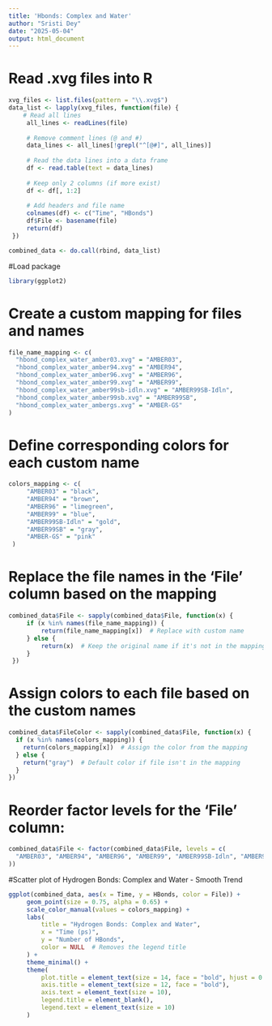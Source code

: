 ---
title: 'Hbonds: Complex and Water'
author: "Sristi Dey"
date: "2025-05-04"
output: html_document
---

# Read .xvg files into R
```{r}
xvg_files <- list.files(pattern = "\\.xvg$")
data_list <- lapply(xvg_files, function(file) {
    # Read all lines
     all_lines <- readLines(file)
     
     # Remove comment lines (@ and #)
     data_lines <- all_lines[!grepl("^[@#]", all_lines)]
     
     # Read the data lines into a data frame
     df <- read.table(text = data_lines)
     
     # Keep only 2 columns (if more exist)
     df <- df[, 1:2]
     
     # Add headers and file name
     colnames(df) <- c("Time", "HBonds")
     df$File <- basename(file)
     return(df)
 })

combined_data <- do.call(rbind, data_list)

```

#Load package
```{r}
library(ggplot2)
```
# Create a custom mapping for files and names
```{r}
file_name_mapping <- c(
  "hbond_complex_water_amber03.xvg" = "AMBER03",
  "hbond_complex_water_amber94.xvg" = "AMBER94",
  "hbond_complex_water_amber96.xvg" = "AMBER96",
  "hbond_complex_water_amber99.xvg" = "AMBER99",
  "hbond_complex_water_amber99sb-idln.xvg" = "AMBER99SB-Idln",
  "hbond_complex_water_amber99sb.xvg" = "AMBER99SB",
  "hbond_complex_water_ambergs.xvg" = "AMBER-GS"
)
```
 
# Define corresponding colors for each custom name
```{r}
colors_mapping <- c(
     "AMBER03" = "black",
     "AMBER94" = "brown",
     "AMBER96" = "limegreen",
     "AMBER99" = "blue",
     "AMBER99SB-Idln" = "gold",
     "AMBER99SB" = "gray",
     "AMBER-GS" = "pink"
 )
```

# Replace the file names in the 'File' column based on the mapping
```{r}
combined_data$File <- sapply(combined_data$File, function(x) {
     if (x %in% names(file_name_mapping)) {
         return(file_name_mapping[x])  # Replace with custom name
     } else {
         return(x)  # Keep the original name if it's not in the mapping
     }
 })
```
 
# Assign colors to each file based on the custom names
```{r}
combined_data$FileColor <- sapply(combined_data$File, function(x) {
  if (x %in% names(colors_mapping)) {
    return(colors_mapping[x])  # Assign the color from the mapping
  } else {
    return("gray")  # Default color if file isn't in the mapping
  }
})
```

# Reorder factor levels for the 'File' column:
```{r}
combined_data$File <- factor(combined_data$File, levels = c(
  "AMBER03", "AMBER94", "AMBER96", "AMBER99", "AMBER99SB-Idln", "AMBER99SB", "AMBER-GS"
))
```
  
#Scatter plot of Hydrogen Bonds: Complex and Water - Smooth Trend
```{r}
ggplot(combined_data, aes(x = Time, y = HBonds, color = File)) +
     geom_point(size = 0.75, alpha = 0.65) +
     scale_color_manual(values = colors_mapping) +
     labs(
         title = "Hydrogen Bonds: Complex and Water",
         x = "Time (ps)",
         y = "Number of HBonds",
         color = NULL  # Removes the legend title
     ) +
     theme_minimal() +
     theme(
         plot.title = element_text(size = 14, face = "bold", hjust = 0.5),
         axis.title = element_text(size = 12, face = "bold"),
         axis.text = element_text(size = 10),
         legend.title = element_blank(),
         legend.text = element_text(size = 10)
     )
```

